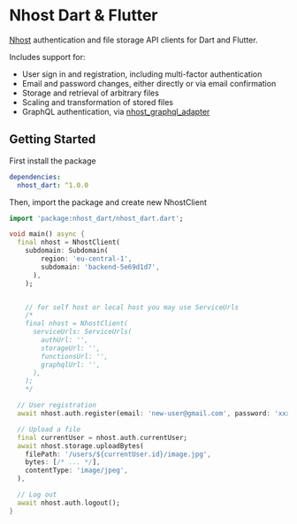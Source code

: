 # Nhost Dart & Flutter

[Nhost](https://nhost.io) authentication and file storage API clients for Dart
and Flutter.

Includes support for:

- User sign in and registration, including multi-factor authentication
- Email and password changes, either directly or via email confirmation
- Storage and retrieval of arbitrary files
- Scaling and transformation of stored files
- GraphQL authentication, via
  [nhost_graphql_adapter](https://pub.dev/packages/nhost_graphql_adapter)

## Getting Started

First install the package

```yaml
dependencies:
  nhost_dart: ^1.0.0
```

Then, import the package and create new NhostClient

```dart
import 'package:nhost_dart/nhost_dart.dart';

void main() async {
  final nhost = NhostClient(
    subdomain: Subdomain(
        region: 'eu-central-1',
        subdomain: 'backend-5e69d1d7',
      ),
    );


    // for self host or local host you may use ServiceUrls
    /*
    final nhost = NhostClient(
      serviceUrls: ServiceUrls(
        authUrl: '',
        storageUrl: '',
        functionsUrl: '',
        graphqlUrl: '',
      ),
    );
    */

  // User registration
  await nhost.auth.register(email: 'new-user@gmail.com', password: 'xxxxx');

  // Upload a file
  final currentUser = nhost.auth.currentUser;
  await nhost.storage.uploadBytes(
    filePath: '/users/${currentUser.id}/image.jpg',
    bytes: [/* ... */],
    contentType: 'image/jpeg',
  ),

  // Log out
  await nhost.auth.logout();
}
```
